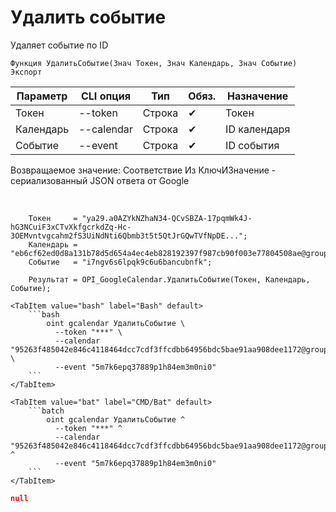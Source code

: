 ﻿---
sidebar_position: 7
description: Удалить событие и другие функции для работы с Google Calendar в Открытом пакете интеграций - бесплатной open-source библиотеке интеграций для 1С:Предприятие 8, OneScript и CLI
keywords: [1C, 1С, 1С:Предприятие, 1С:Предприятие 8.3, API, Интеграция, Сервисы, Обмен, OneScript, CLI, Google Calendar]
---


# Удалить событие
 Удаляет событие по ID



`Функция УдалитьСобытие(Знач Токен, Знач Календарь, Знач Событие) Экспорт`

  | Параметр | CLI опция | Тип | Обяз. | Назначение |
  |-|-|-|-|-|
  | Токен | --token | Строка | &#x2714; | Токен |
  | Календарь | --calendar | Строка | &#x2714; | ID календаря |
  | Событие | --event | Строка | &#x2714; | ID события |

  
  Возвращаемое значение:   Соответствие Из КлючИЗначение - сериализованный JSON ответа от Google

<br/>




```bsl title="Пример использования для 1С:Предприятие/OneScript"
    Токен     = "ya29.a0AZYkNZhaN34-QCvSBZA-17pqmWk4J-hG3NCuiF3xCTvXkfgcrkdZq-Hc-3OEMvntvgcahm2fS3UiNdNti6Qbmb3t5t5QtJrGQwTVfNpDE...";
    Календарь = "eb6cf62ed0d8a131b78d5d654a4ec4eb828192397f987cb90f003e77804508ae@group.calendar.google.com";
    Событие   = "i7ngv6s6lpqk9c6u6bancubnfk";

    Результат = OPI_GoogleCalendar.УдалитьСобытие(Токен, Календарь, Событие);
```
    

 <Tabs>
  
    <TabItem value="bash" label="Bash" default>
        ```bash
            oint gcalendar УдалитьСобытие \
              --token "***" \
              --calendar "95263f485042e846c4118464dcc7cdf3ffcdbb64956bdc5bae91aa908dee1172@group.calendar.google.com" \
              --event "5m7k6epq37889p1h84em3m0ni0"
        ```
    </TabItem>
  
    <TabItem value="bat" label="CMD/Bat" default>
        ```batch
            oint gcalendar УдалитьСобытие ^
              --token "***" ^
              --calendar "95263f485042e846c4118464dcc7cdf3ffcdbb64956bdc5bae91aa908dee1172@group.calendar.google.com" ^
              --event "5m7k6epq37889p1h84em3m0ni0"
        ```
    </TabItem>
</Tabs>


```json title="Результат"
null
```

